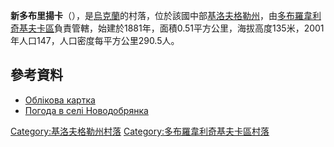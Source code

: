 {{coord|48|22|37|N|31|1|53|E|scale:100000_region:UA|display=title}}

'''新多布里揚卡'''（{{lang-uk|Новодобрянка}}），是[[烏克蘭|烏克蘭]]的村落，位於該國中部[[基洛夫格勒州|基洛夫格勒州]]，由[[多布羅韋利奇基夫卡區|多布羅韋利奇基夫卡區]]負責管轄，始建於1881年，面積0.51平方公里，海拔高度135米，2001年人口147，人口密度每平方公里290.5人。

==參考資料==
*[http://gska2.rada.gov.ua/pls/z7502/A005?rdat1=11.11.2008&rf7571=16677 Облікова картка]{{dead link|date=2018年3月 |bot=InternetArchiveBot |fix-attempted=yes }}
* [http://weather.in.ua/ua/kirovogradskaja/17566 Погода в селі Новодобрянка] {{Wayback|url=http://weather.in.ua/ua/kirovogradskaja/17566 |date=20200318200506 }}

{{DEFAULTSORT:Новодобрянка}}
[[Category:基洛夫格勒州村落|Category:基洛夫格勒州村落]]
[[Category:多布羅韋利奇基夫卡區村落|Category:多布羅韋利奇基夫卡區村落]]


{{Kirovohrad-geo-stub}}